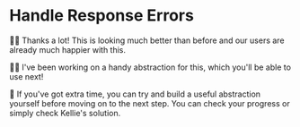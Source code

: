 # Handle Response Errors

<EpicVideo url="https://www.epicweb.dev/workshops/full-stack-foundations/error-handling/handling-expected-errors-with-error-boundaries/solution" />

👨‍💼 Thanks a lot! This is looking much better than before and our users are
already much happier with this.

🧝‍♂️ I've been working on a handy abstraction for this, which you'll be able to
use next!

💯 If you've got extra time, you can try and build a useful abstraction
yourself before moving on to the next step. You
can <DiffLink app1="playground" app2={1}>check your progress</DiffLink> or
simply <DiffLink>check Kellie's solution</DiffLink>.
